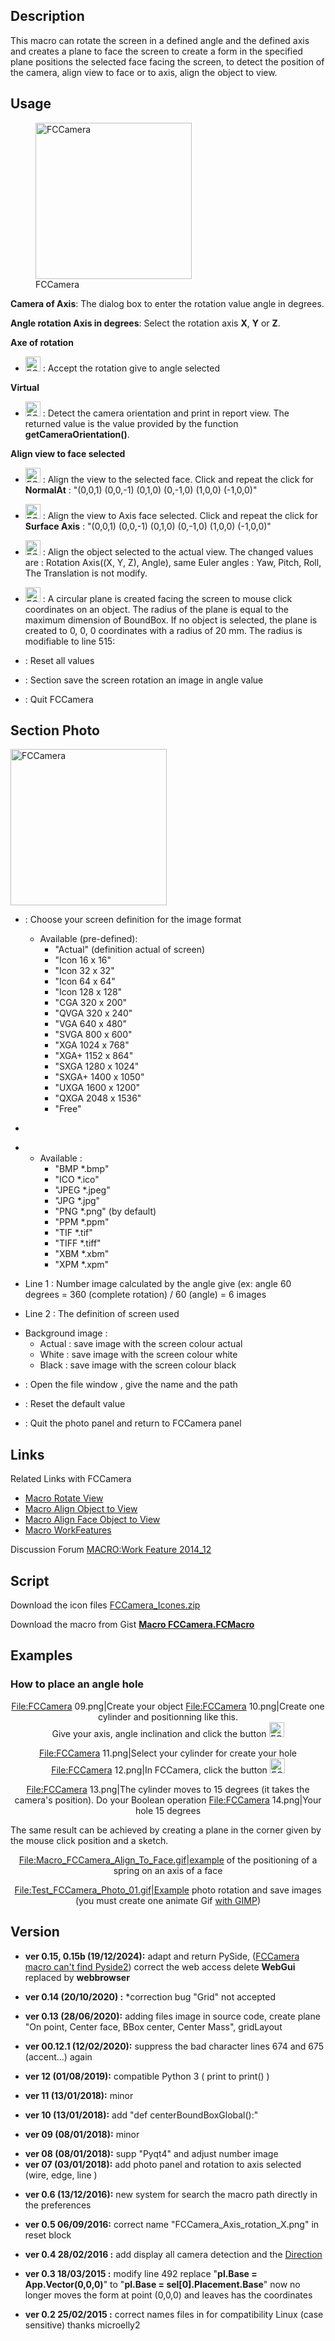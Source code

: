<languages/>
<translate>
<!--T:1-->
{{Macro
|Name=Macro FCCamera
|Icon=FCCamera_00.png
|Description=This macro can rotate the screen in a defined angle and the defined axis and creates a plane to face the screen to create a form in the specified plane positions the selected face facing the screen, to detect the position of the camera, align view to face or to axis, align the object to view.
|Author=Mario52
|Version=0.15b
|Date=2024/12/19
|FCVersion=1.00 and more
|Download=[https://wiki.freecad.org/images/2/25/FCCamera_00.png ToolBar Icon]
}}

==Description== <!--T:2-->

<!--T:63-->
This macro can rotate the screen in a defined angle and the defined axis and creates a plane to face the screen to create a form in the specified plane positions the selected face facing the screen, to detect the position of the camera, align view to face or to axis, align the object to view. 

</translate>
{{Codeextralink|https://gist.githubusercontent.com/mario52a/4aa545c23b323cf68824/raw/b31c64d26788b796750095eca4a6b92803537732/Macro%2520FCCamera.FCMacro}}
<translate>

==Usage== <!--T:3-->

<!--T:5-->
[[File:Macro FCCamera 00.png|250px|left|FCCamera]]

<!--T:6-->
'''Camera of Axis''': The dialog box to enter the rotation value angle in degrees.

<!--T:7-->
'''Angle rotation Axis in degrees''': Select the rotation axis '''X''', '''Y''' or '''Z'''.

<!--T:8-->
'''Axe of rotation'''

<!--T:9-->
* [[File:FCCamera_01.png|24px]] {{KEY|Accept the rotation}} : Accept the rotation give to angle selected

<!--T:10-->
'''Virtual'''

<!--T:11-->
* [[File:FCCamera_02.png|24px]] {{KEY|Detect camera orientation}} : Detect the camera orientation and print in report view. The returned value is the value provided by the function '''getCameraOrientation()'''.

<!--T:12-->
'''Align view to face selected'''

<!--T:13-->
* [[File:FCCamera_03.png|24px]] {{KEY|To Face.}} : Align the view to the selected face. Click and repeat the click for '''NormalAt''' : "(0,0,1) (0,0,-1) (0,1,0) (0,-1,0) (1,0,0) (-1,0,0)"

<!--T:14-->
* [[File:FCCamera_04.png|24px]] {{KEY|To Axis.}} : Align the view to Axis face selected. Click and repeat the click for '''Surface Axis''' : "(0,0,1) (0,0,-1) (0,1,0) (0,-1,0) (1,0,0) (-1,0,0)"

<!--T:15-->
* [[File:FCCamera_05.png|24px]] {{KEY|Align object to view.}} : Align the object selected to the actual view. The changed values are : Rotation Axis((X, Y, Z), Angle), same Euler angles : Yaw, Pitch, Roll, The Translation is not modify.

<!--T:16-->
* [[File:FCCamera_06.png|24px]] {{KEY|Create plane of view.}} : A circular plane is created facing the screen to mouse click coordinates on an object. The radius of the plane is equal to the maximum dimension of BoundBox. If no object is selected, the plane is created to 0, 0, 0 coordinates with a radius of 20 mm. The radius is modifiable to line 515:
</translate>
{{Code|code=
        rayon = 20                            # Radius of plane
}}
<translate>

<!--T:17-->
*{{KEY|[[File:FCCamera_07.png|24px]] Reset.}} : Reset all values
*{{KEY| [[File:FCCamera_00.png|24px]] Photo.}} : Section save the screen rotation an image in angle value
*{{KEY| [[File:FCCamera_08.png|24px]] Quit.}} : Quit FCCamera

<!--T:44-->
{{clear}}
==Section Photo==

<!--T:45-->
[[File:Macro FCCamera 00b.png|250px|left|FCCamera]]
{{clear}}

<!--T:46-->
*{{KEY|ComboBox Actual }} : Choose your screen definition for the image format
**Available (pre-defined):
***"Actual" (definition actual of screen)
***"Icon 16 x 16"
***"Icon 32 x 32"
***"Icon 64 x 64"
***"Icon 128 x 128"
***"CGA 320 x 200"
***"QVGA 320 x 240"
***"VGA 640 x 480"
***"SVGA 800 x 600"
***"XGA 1024 x 768"
***"XGA+ 1152 x 864"
***"SXGA 1280 x 1024"
***"SXGA+ 1400 x 1050"
***"UXGA 1600 x 1200"
***"QXGA 2048 x 1536"
***"Free"

<!--T:47-->
*{{KEY|SpinBox X and Y }}

<!--T:48-->
*{{KEY|ComboBox  Format image}}
**Available :
***"BMP *.bmp"
***"ICO *.ico"
***"JPEG *.jpeg"
***"JPG *.jpg"
***"PNG *.png" (by default)
***"PPM *.ppm"
***"TIF *.tif"
***"TIFF *.tiff"
***"XBM *.xbm"
***"XPM *.xpm"

<!--T:18-->
*Line 1 : Number image calculated by the angle give (ex: angle 60 degrees = 360 (complete rotation) / 60 (angle) = 6 images

<!--T:49-->
*Line 2 : The definition of screen used

<!--T:50-->
*Background image :
** Actual : save image with the screen colour actual
** White : save image with the screen colour white
** Black : save image with the screen colour black

<!--T:51-->
*{{KEY|[[File:FCCamera_00.png|24px]] Launch}} : Open the file window , give the name and the path
*{{KEY|[[File:FCCamera_07.png|24px]] Reset}} : Reset the default value
*{{KEY|[[File:FCCamera_00.png|24px]] Return}} : Quit the photo panel and return to FCCamera panel
{{clear}}

==Links== <!--T:25-->

<!--T:64-->
Related Links with FCCamera

<!--T:26-->
*[[Macro_Rotate_View|Macro Rotate View]]
*[[Macro Align Object to View|Macro Align Object to View]]
*[[Macro_Align_Face_Object_to_View|Macro Align Face Object to View]]
*[[Macro_WorkFeatures|Macro WorkFeatures]]

<!--T:27-->
Discussion Forum [https://forum.freecad.org/viewtopic.php?f=22&t=9056 MACRO:Work Feature 2014_12]

==Script== <!--T:22-->

<!--T:58-->
Download the icon files [https://forum.freecad.org/download/file.php?id=79288 FCCamera_Icones.zip]

<!--T:42-->
Download the macro from Gist [https://gist.github.com/mario52a/4aa545c23b323cf68824 '''Macro FCCamera.FCMacro''']

==Examples== <!--T:31-->

===How to place an angle hole=== <!--T:32-->

<!--T:33-->
<center>
<gallery widths="300" heights="280">
File:FCCamera 09.png|Create your object
File:FCCamera 10.png|Create one cylinder and positionning like this.<br/>Give your axis, angle inclination and click the button [[File:FCCamera_01.png|24px]] {{KEY|Accept the rotation}}
</gallery>
</center>

<!--T:34-->
<center>
<gallery widths="300" heights="280">
File:FCCamera 11.png|Select your cylinder for create your hole
File:FCCamera 12.png|In FCCamera, click the button [[File:FCCamera_05.png|24px]] {{KEY|Align Object to View}}
</gallery>
</center>

<!--T:35-->
<center>
<gallery widths="300" heights="280">
File:FCCamera 13.png|The cylinder moves to 15 degrees (it takes the camera's position). Do your Boolean operation
File:FCCamera 14.png|Your hole 15 degrees
</gallery>
</center>

<!--T:36-->
The same result can be achieved by creating a plane in the corner given by the mouse click position and a sketch.

<!--T:53-->
<center>
<gallery widths="750" heights="700">
File:Macro_FCCamera_Align_To_Face.gif|example of the positioning of a spring on an axis of a face
</gallery>
</center>
<center>
<gallery widths="850" heights="550">
File:Test_FCCamera_Photo_01.gif|Example photo rotation and save images (you must create one animate Gif [https://www.gimp.org/ with GIMP])
</gallery>
</center>
</translate>

<translate>
==Version== <!--T:37-->

<!--T:65-->
*'''ver 0.15, 0.15b (19/12/2024):''' adapt and return PySide, ([https://forum.freecad.org/viewtopic.php?p=797838 FCCamera macro can't find Pyside2]) correct the web access delete '''WebGui''' replaced by '''webbrowser'''
</translate>
{{Code|code=
####
try:
    import webbrowser
    webbrowser.open("https://wiki.freecad.org/index.php?title=Macro_FCCamera")
except Exception:
    None
####
####
import urllib
from urllib import request

contentPage = request.urlopen("https://wiki.freecad.org/Macro_FCCamera").readlines()
####
}}
<translate>
<!--T:62-->
*'''ver 0.14 (20/10/2020) :''' *correction bug "Grid" not accepted

<!--T:61-->
*'''ver 0.13 (28/06/2020):''' adding files image in source code, create plane "On point, Center face, BBox center, Center Mass", gridLayout

<!--T:60-->
*'''ver 00.12.1 (12/02/2020):''' suppress the bad character lines  674 and 675 (accent...) again

<!--T:59-->
*'''ver 12 (01/08/2019):''' compatible Python 3 ( print to print() )

<!--T:55-->
*'''ver 11 (13/01/2018):''' minor

<!--T:56-->
*'''ver 10 (13/01/2018):''' add "def centerBoundBoxGlobal():"

<!--T:57-->
*'''ver 09 (08/01/2018):''' minor

<!--T:52-->
*'''ver 08 (08/01/2018):''' supp "Pyqt4" and adjust number image
*'''ver 07 (03/01/2018):''' add photo panel and rotation to axis selected (wire, edge, line )

<!--T:43-->
*'''ver 0.6 (13/12/2016):''' new system for search the macro path directly in the preferences 

</translate>
{{Code|code=
#path = FreeCAD.ConfigGet("AppHomePath")
#path = FreeCAD.ConfigGet("UserAppData")
#path = "your path"
param = FreeCAD.ParamGet("User parameter:BaseApp/Preferences/Macro")# macro path
path = param.GetString("MacroPath","") + "/"                        # macro path
path = path.replace("\\","/")
App.Console.PrintMessage("Path locality to FCCamera.....images.png [ " + path + " ]"+"\n")
}}
<translate>

<!--T:38-->
*'''ver 0.5 06/09/2016:''' correct name "FCCamera_Axis_rotation_X.png" in reset block

<!--T:41-->
*'''ver 0.4 28/02/2016 :''' add display all camera detection and the [https://forum.freecad.org/viewtopic.php?f=13&t=14213#p114667 Direction] 

<!--T:40-->
*'''ver 0.3 18/03/2015 :''' modify line 492 replace "'''pl.Base = App.Vector(0,0,0)'''" to "'''pl.Base = sel[0].Placement.Base'''" now no longer moves the form at point (0,0,0) and leaves has the coordinates

<!--T:39-->
*'''ver 0.2 25/02/2015 :''' correct names files in for compatibility Linux (case sensitive) thanks microelly2

</translate>